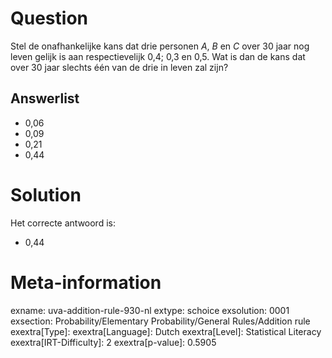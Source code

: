 Question
========

Stel de onafhankelijke kans dat drie personen *A*, *B* en *C* over 30
jaar nog leven gelijk is aan respectievelijk 0,4; 0,3 en 0,5. Wat is dan
de kans dat over 30 jaar slechts één van de drie in leven zal zijn?

Answerlist
----------

* 0,06
* 0,09
* 0,21
* 0,44

Solution
========

Het correcte antwoord is: 

* 0,44

Meta-information
================
exname: uva-addition-rule-930-nl
extype: schoice
exsolution: 0001
exsection: Probability/Elementary Probability/General Rules/Addition rule
exextra[Type]: 
exextra[Language]: Dutch
exextra[Level]: Statistical Literacy
exextra[IRT-Difficulty]: 2
exextra[p-value]: 0.5905

